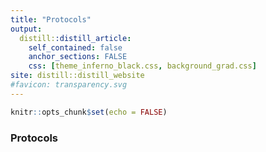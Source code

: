 ```yaml
---
title: "Protocols"
output:
  distill::distill_article:
    self_contained: false
    anchor_sections: FALSE
    css: [theme_inferno_black.css, background_grad.css]
site: distill::distill_website
#favicon: transparency.svg
---
```


```r

knitr::opts_chunk$set(echo = FALSE)

```
  
### Protocols



 <br>

 <br>

 <br>

  